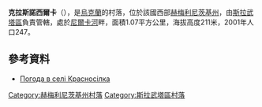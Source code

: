 {{coord|50|28|12|N|27|0|12|E|scale:100000|display=title}}

'''克拉斯諾西爾卡'''（{{lang-uk|Красносілка}}），是[[烏克蘭|烏克蘭]]的村落，位於該國西部[[赫梅利尼茨基州|赫梅利尼茨基州]]，由[[斯拉武塔區|斯拉武塔區]]負責管轄，處於[[尼爾卡河|尼爾卡河]]畔，面積1.07平方公里，海拔高度211米，2001年人口247。

==參考資料==
* [http://weather.in.ua/ua/hmel'nickaja/12151 Погода в селі Красносілка]{{Wayback|url=http://weather.in.ua/ua/hmel%27nickaja/12151 |date=20160305092814 }}

{{DEFAULTSORT:Красносілка}}
[[Category:赫梅利尼茨基州村落|Category:赫梅利尼茨基州村落]]
[[Category:斯拉武塔區村落|Category:斯拉武塔區村落]]


{{Khmelnytskyi-geo-stub}}
